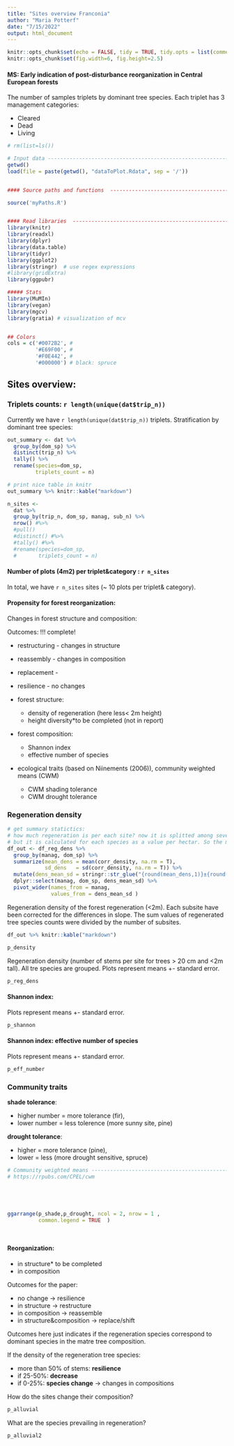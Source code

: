 ```yaml
---
title: "Sites overview Franconia"
author: "Maria Potterf"
date: "7/15/2022"
output: html_document
---
```


```r
knitr::opts_chunk$set(echo = FALSE, tidy = TRUE, tidy.opts = list(comment = FALSE), message = F)
knitr::opts_chunk$set(fig.width=6, fig.height=2.5) 
```

#### MS: Early indication of post-disturbance reorganization in Central European forests

The number of samples triplets by dominant tree species. Each triplet has 3 management categories: 

- Cleared
- Dead
- Living

```r
# rm(list=ls())

# Input data -------------------------------------------------------------------
getwd()
load(file = paste(getwd(), "dataToPlot.Rdata", sep = '/'))


#### Source paths and functions  -----------------------------------------------

source('myPaths.R')


#### Read libraries  -----------------------------------------------------------
library(knitr)
library(readxl)
library(dplyr)
library(data.table)
library(tidyr)
library(ggplot2)
library(stringr)  # use regex expressions
#library(gridExtra)
library(ggpubr)

##### Stats
library(MuMIn)
library(vegan)
library(mgcv)
library(gratia) # visualization of mcv


## Colors
cols = c('#0072B2', # 
         '#E69F00', # 
         '#F0E442', # 
         '#000000') # black: spruce


```


## Sites overview: 

### Triplets counts:  `r length(unique(dat$trip_n))`

Currently we have `r length(unique(dat$trip_n))` triplets. Stratification by dominant tree species:

```r
out_summary <- dat %>% 
  group_by(dom_sp) %>% 
  distinct(trip_n) %>% 
  tally() %>% 
  rename(species=dom_sp,
         triplets_count = n)

```



```r
# print nice table in knitr
out_summary %>% knitr::kable("markdown")

```


```r
n_sites <- 
  dat %>% 
  group_by(trip_n, dom_sp, manag, sub_n) %>% 
  nrow() #%>% 
  #pull()
  #distinct() #%>% 
  #tally() #%>% 
  #rename(species=dom_sp,
  #       triplets_count = n)

```

#### Number of plots (4m2) per triplet&category : `r n_sites`

In total, we have `r n_sites` sites (~ 10 plots per triplet& category).



####  Propensity for forest reorganization:

Changes in forest structure and composition: 

Outcomes: !!! complete!

- restructuring - changes in structure
- reassembly    - changes in composition
- replacement   - 
- resilience    - no changes


- forest structure: 

  - density of regeneration (here less< 2m height)
  - height diversity*to be completed (not in report)

- forest composition: 

  - Shannon index 
  - effective number of species 
  
- ecological traits (based on Niinements (2006)), community weighted means (CWM) 

  - CWM shading tolerance
  - CWM drought tolerance



### Regeneration density 


```r
# get summary statictics: 
# how much regeneration is per each site? now it is splitted among several species on site
# but it is calculated for each species as a value per hectar. So the means should be good here (accounting for species numbers)
df_out <- df_reg_dens %>% 
  group_by(manag, dom_sp) %>% 
  summarize(mean_dens = mean(corr_density, na.rm = T),
            sd_dens   = sd(corr_density, na.rm = T)) %>% 
  mutate(dens_mean_sd = stringr::str_glue("{round(mean_dens,1)}±{round(sd_dens,1)}")) %>% 
  dplyr::select(manag, dom_sp, dens_mean_sd) %>% 
  pivot_wider(names_from = manag, 
              values_from = dens_mean_sd )

```  

Regeneration density of the forest regeneration (<2m). Each subsite have been corrected for the differences in slope. The sum values of regenerated tree species counts were divided by the number of subsites. 

```r
df_out %>% knitr::kable("markdown")


```

```r

p_density

```


Regeneration density (number of stems per site for trees > 20 cm and <2m tall). All tre species are grouped. Plots represent means +- standard error. 

```r
p_reg_dens

```
  



#### Shannon index: 

Plots represent means +- standard error. 


```r

p_shannon

```

#### Shannon index: effective number of species

Plots represent means +- standard error. 

```r

p_eff_number
```




### Community traits

**shade tolerance**: 

  - higher number = more tolerance (fir), 
  - lower number = less tolerence (more sunny site, pine)
  
**drought tolerance**: 
 
  - higher = more tolerance (pine), 
  - lower  = less (more drought sensitive, spruce)




```r
# Community weighted means ---------------------------------------------
# https://rpubs.com/CPEL/cwm





ggarrange(p_shade,p_drought, ncol = 2, nrow = 1 , 
          common.legend = TRUE  )




```

#### Reorganization:

- in structure* to be completed
- in composition

Outcomes for the paper:

- no change -> resilience
- in structure -> restructure
- in composition -> reassemble
- in structure&composition -> replace/shift

Outcomes here just indicates if the regeneration species correspond to dominant species in the matre tree composition. 

If the density of the regeneration tree species:

 - more than 50% of stems: **resilience**
 - if 25-50%: **decrease**
 - if 0-25%: **species change** -> changes in compositions

How do the sites change their composition?

```r

p_alluvial

```

What are the species prevailing in regeneration?


```r

p_alluvial2

```
